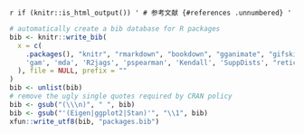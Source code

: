 `r if (knitr::is_html_output()) '
# 参考文献 {#references .unnumbered}
'`

```r
# automatically create a bib database for R packages
bib <- knitr::write_bib(
  x = c(
    .packages(), "knitr", "rmarkdown", "bookdown", "gganimate", "gifski", "av",
    'gam', 'mda', 'R2jags', 'pspearman', 'Kendall', 'SuppDists', "reticulate"
  ), file = NULL, prefix = ""
)
bib <- unlist(bib)
# remove the ugly single quotes required by CRAN policy
bib <- gsub("(\\\n)", " ", bib)
bib <- gsub("'(Eigen|ggplot2|Stan)'", "\\1", bib)
xfun::write_utf8(bib, "packages.bib")
```
